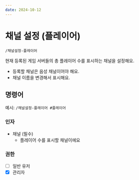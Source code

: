 ```yaml
---
date: 2024-10-12
---
```


# 채널 설정 (플레이어)
```/채널설정-플레이어```

현재 등록된 게임 서버들의 총 플레이어 수를 표시하는 채널을 설정해요.
* 등록할 채널은 음성 채널이어야 해요.
* 채널 이름을 변경해서 표시해요.

## 명령어
예시: ```/채널설정-플레이어 #플레이어```

### 인자
* 채널 (필수)
  * 플레이어 수를 표시할 채널이에요

### 권한
* [ ] 일반 유저
* [x] 관리자